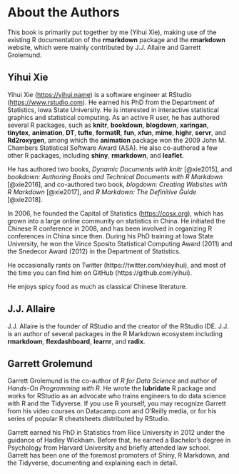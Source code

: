 # About the Authors {#author .unnumbered}

This book is primarily put together by me (Yihui Xie), making use of the existing R documentation of the **rmarkdown** package and the **rmarkdown** website, which were mainly contributed by J.J. Allaire and Garrett Grolemund.

## Yihui Xie {-}

Yihui Xie (<https://yihui.name>) is a software engineer at RStudio (<https://www.rstudio.com>). He earned his PhD from the Department of Statistics, Iowa State University. He is interested in interactive statistical graphics and statistical computing. As an active R user, he has authored several R packages, such as **knitr**, **bookdown**, **blogdown**, **xaringan**, **tinytex**, **animation**, **DT**, **tufte**, **formatR**, **fun**, **xfun**, **mime**, **highr**, **servr**, and **Rd2roxygen**, among which the **animation** package won the 2009 John M. Chambers Statistical Software Award (ASA). He also co-authored a few other R packages, including **shiny**, **rmarkdown**, and **leaflet**.

He has authored two books, _Dynamic Documents with knitr_ [@xie2015], and _bookdown: Authoring Books and Technical Documents with R Markdown_ [@xie2016], and co-authored two book, _blogdown: Creating Websites with R Markdown_ [@xie2017], and _R Markdown: The Definitive Guide_ [@xie2018].

In 2006, he founded the Capital of Statistics (<https://cosx.org>), which has grown into a large online community on statistics in China. He initiated the Chinese R conference in 2008, and has been involved in organizing R conferences in China since then. During his PhD training at Iowa State University, he won the Vince Sposito Statistical Computing Award (2011) and the Snedecor Award (2012) in the Department of Statistics.

He occasionally rants on Twitter (https://twitter.com/xieyihui), and most of the time you can find him on GitHub (https://github.com/yihui).

He enjoys spicy food as much as classical Chinese literature.

## J.J. Allaire {-}

J.J. Allaire is the founder of RStudio and the creator of the RStudio IDE. J.J. is an author of several packages in the R Markdown ecosystem including **rmarkdown**, **flexdashboard**, **learnr**, and **radix**. 

## Garrett Grolemund {-}

Garrett Grolemund is the co-author of _R for Data Science_ and author of _Hands-On Programming with R_. He wrote the **lubridate** R package and works for RStudio as an advocate who trains engineers to do data science with R and the Tidyverse. If you use R yourself, you may recognize Garrett from his video courses on Datacamp.com and O'Reilly media, or for his series of popular R cheatsheets distributed by RStudio.

Garrett earned his PhD in Statistics from Rice University in 2012 under the guidance of Hadley Wickham. Before that, he earned a Bachelor's degree in Psychology from Harvard University and briefly attended law school. Garrett has been one of the foremost promoters of Shiny, R Markdown, and the Tidyverse, documenting and explaining each in detail.
